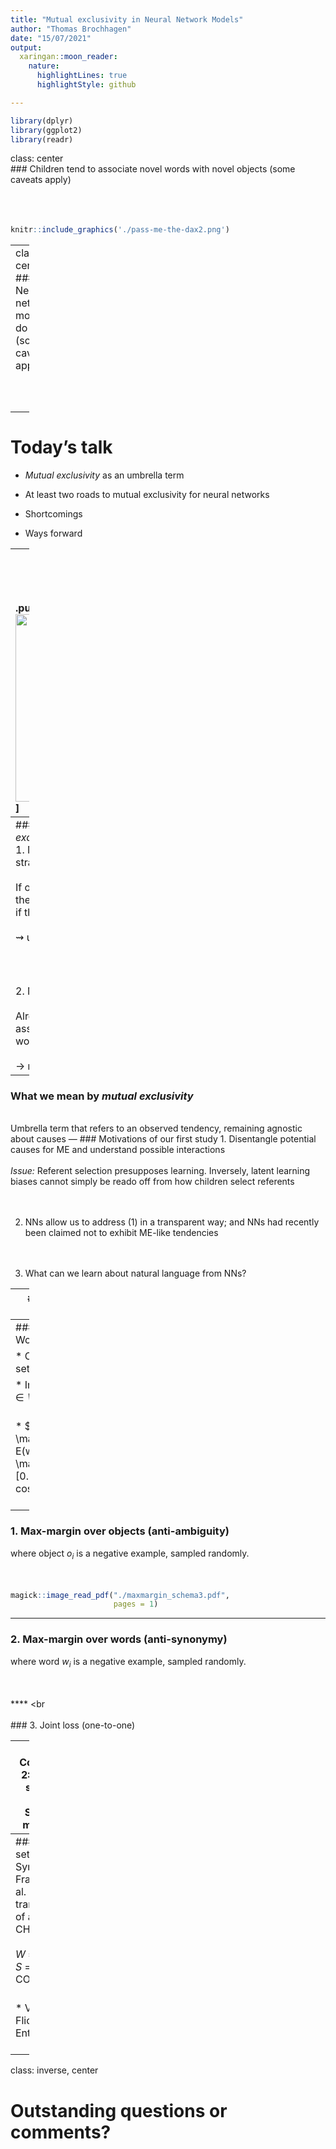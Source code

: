 ```yaml
---
title: "Mutual exclusivity in Neural Network Models"
author: "Thomas Brochhagen"
date: "15/07/2021"
output:
  xaringan::moon_reader:
    nature:
      highlightLines: true
      highlightStyle: github

---
```

```r
library(dplyr)
library(ggplot2)
library(readr)

```
class: center
<br>
### Children tend to associate novel words with novel objects
(some caveats apply)
<br><br><br><br>
```r
knitr::include_graphics('./pass-me-the-dax2.png')
```

---
class: center
<br>
### Neural network models do not
(some caveats apply)
<br><br><br><br>
```r
knitr::include_graphics('./pass-me-the-dax3.png')
```

---

# Today's talk

* *Mutual exclusivity* as an umbrella term

* At least two roads to mutual exclusivity for neural networks

* Shortcomings

* Ways forward

---
<br><br><br><br>
.pull-left[
<img src="https://xsway.github.io/assets/img/profile.png" width=300 height=300>
]

.pull-right[
<img src="https://gboleda.github.io/pic4web.jpg" width=300 height=300>
]

***
.footnote[
* Gulordava et al. (2020): Deep daxes: [Mutual exclusivity arises through both learning biases and pragmatic strategies in neural networks](https://cognitivesciencesociety.org/cogsci20/papers/0479/0479.pdf). Proceedings of CogSci<br><br>
* Work in progress
]

---
### What researchers mean by *mutual exclusivity* differs
<br>
1. ME as a pragmatic referent selection strategy<br><br>If other objects have known labels then the speaker should have used this label if they were intended<br><br> $\rightsquigarrow$ unfamiliar object is intended<br><br><br><br>

2. ME as a vocabulary acquisition bias<br><br>
Already established word-meaning associations inhibit the linkage of new words to these meanings<br><br> $\rightarrow$ new word means unfamiliar object

---
### What we mean by *mutual exclusivity*
<br>
Umbrella term that refers to an observed tendency, remaining agnostic about causes 
---
### Motivations of our first study
  1. Disentangle potential causes for ME and understand possible interactions<br><br>
  *Issue:* Referent selection presupposes learning. Inversely,  latent learning biases cannot simply be reado off from how children select referents<br><br><br>

  2. NNs allow us to address (1) in a transparent way; and NNs had recently been claimed not to exhibit ME-like tendencies<br><br><br>
  
  3. What can we learn about natural language from NNs?
  
---
### Overview study 1

* Train and evaluate NNs on both symbolic and visual datasets

* Study joint effect of three different "learning biases" $\times$ two referent selection strategies

---
### Component 1: Word learning

* Cross-situational setup

* Input: $\{\langle w,o\rangle \mid w \in W, o \in S\}$ <br><br>

* $\\[0.5cm] \mathbf{w} = E(w)\\[0.5cm] \mathbf{o} = V(o)\\[0.5cm] sim(w,o) = cos(\mathbf{w,o})$<br><br>

---

### 1. Max-margin over objects (anti-ambiguity)

\begin{equation*}
  L_o = \sum_i \max(0, 1 - cos(\mathbf{w}, \mathbf{o})  + cos(\mathbf{w}, \mathbf{o_i})),
\end{equation*}
where object $o_i$ is a negative example, sampled randomly.<br><br><br>
```r
magick::image_read_pdf("./maxmargin_schema3.pdf",
                       pages = 1)
```


---

### 2. Max-margin over words (anti-synonymy)

\begin{equation*}
      L_w = \sum_i \max(0, 1 - cos(\mathbf{w}, \mathbf{o})  + cos(\mathbf{w_i}, \mathbf{o})),
\end{equation*}
 where word $w_i$ is a negative example, sampled randomly.

<br><br>
****
<br<br><br>
### 3. Joint loss (one-to-one)

\begin{equation*}
  L = L_w + L_o.
\end{equation*}

---
### Component 2: Referent selection
<br>
### 1. Similarity maximizer

### 2. Bayesian inference

---
### Data sets
  * Symbolic: Frank et al. 2009's transcriptions of a subset of CHILDES<br><br>
  $W$ = {piggie} <br> $S$ = \{PIG, COW\}<br><br>
  
  * Visual: Flickr30K Entities<br><br>
  ```r
knitr::include_graphics('./output.png')
```

---

class: inverse, center


# Outstanding questions or comments?

